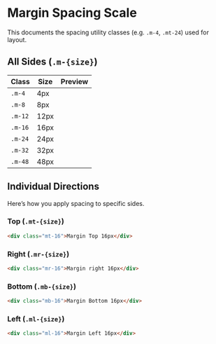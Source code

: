 
<Meta title="Lucy/ Spacing Scale" />

# Margin Spacing Scale

This documents the spacing utility classes (e.g. `.m-4`, `.mt-24`) used for layout.

## All Sides (`.m-{size}`)

<table>
  <thead>
    <tr>
      <th>Class</th>
      <th>Size</th>
      <th>Preview</th>
    </tr>
  </thead>
  <tbody>
    <tr><td><code>.m-4</code></td><td>4px</td><td><div style={{ margin: '4px', background: '#ddd', width: '40px', height: '20px' }} /></td></tr>
    <tr><td><code>.m-8</code></td><td>8px</td><td><div style={{ margin: '8px', background: '#ddd', width: '40px', height: '20px' }} /></td></tr>
    <tr><td><code>.m-12</code></td><td>12px</td><td><div style={{ margin: '12px', background: '#ddd', width: '40px', height: '20px' }} /></td></tr>
    <tr><td><code>.m-16</code></td><td>16px</td><td><div style={{ margin: '16px', background: '#ddd', width: '40px', height: '20px' }} /></td></tr>
    <tr><td><code>.m-24</code></td><td>24px</td><td><div style={{ margin: '24px', background: '#ddd', width: '40px', height: '20px' }} /></td></tr>
    <tr><td><code>.m-32</code></td><td>32px</td><td><div style={{ margin: '32px', background: '#ddd', width: '40px', height: '20px' }} /></td></tr>
    <tr><td><code>.m-48</code></td><td>48px</td><td><div class="m-48" style={{ margin: '48px', background: '#ddd', width: '40px', height: '20px' }} /></td></tr>
  </tbody>
</table>

## Individual Directions

Here’s how you apply spacing to specific sides.

### Top (`.mt-{size}`)
```html
<div class="mt-16">Margin Top 16px</div>
```

### Right (`.mr-{size}`)
```html
<div class="mr-16">Margin right 16px</div>
```

### Bottom (`.mb-{size}`)
```html
<div class="mb-16">Margin Bottom 16px</div>
```

### Left (`.ml-{size}`)
```html
<div class="ml-16">Margin Left 16px</div>
```
